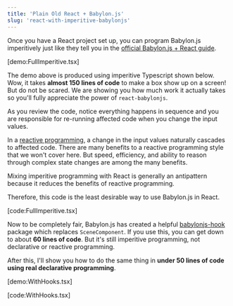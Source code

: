 ```yaml
---
title: 'Plain Old React + Babylon.js'
slug: 'react-with-imperitive-babylonjs'
---
```


Once you have a React project set up, you can program Babylon.js imperitively
just like they tell you in the
[official Babylon.js + React guide](https://doc.babylonjs.com/extensions/Babylon.js+ExternalLibraries/BabylonJS_and_ReactJS).

[demo:FullImperitive.tsx]

The demo above is produced using imperitive Typescript shown below. Wow, it
takes **almost 150 lines of code** to make a box show up on a screen! But do not
be scared. We are showing you how much work it actually takes so you'll fully
appreciate the power of `react-babylonjs`.

As you review the code, notice everything happens in sequence and you are
responsible for re-running affected code when you change the input values.

In a [reactive programming](https://en.wikipedia.org/wiki/Reactive_programming),
a change in the input values naturally cascades to affected code. There are many
benefits to a reactive programming style that we won't cover here. But speed,
efficiency, and ability to reason through complex state changes are among the
many benefits.

Mixing imperitive programming with React is generally an antipattern because it
reduces the benefits of reactive programming.

Therefore, this code is the least desirable way to use Babylon.js in React.

[code:FullImperitive.tsx]

Now to be completely fair, Babylon.js has created a helpful
[babylonjs-hook](https://www.npmjs.com/package/babylonjs-hook) package which
replaces `SceneComponent`. If you use this, you can get down to about **60 lines
of code**. But it's still imperitive programming, not declarative or reactive
programming.

After this, I'll show you how to do the same thing in **under 50 lines of code
using real declarative programming**.

[demo:WithHooks.tsx]

[code:WithHooks.tsx]
